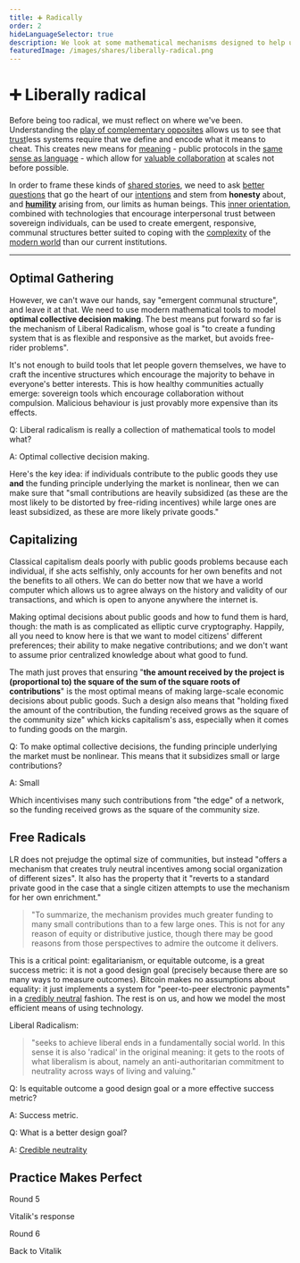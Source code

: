 ```yaml
---
title: ➕ Radically
order: 2
hideLanguageSelector: true
description: We look at some mathematical mechanisms designed to help us collective decide what to fund in the most optimal way so that we may more sustainably govern ourselves.
featuredImage: /images/shares/liberally-radical.png
---
```


# ➕ Liberally radical

Before being too radical, we must reflect on where we've been. Understanding 
the [play of complementary opposites](/learn/module-0/play-of-pattern/) allows us to see 
that [trust](/learn/module-0/trust/)less systems require that we define and encode what it means 
to cheat. This creates new means for [meaning](/learn/module-1/meaning/) - public protocols in 
the [same sense as language](/learn/module-2/money-speech/) - which allow 
for [valuable collaboration](/learn/module-1/value/) at scales not before possible.

In order to frame these kinds of [shared stories](/learn/module-0/conversation/), we need to 
ask [better questions](/learn/module-2/better-questions/) that go the heart of 
our [intentions](/learn/module-3/intention/) and stem from **honesty** about,
and [**humility**](/learn/module-3/humility/) arising from, our limits as human beings. 
This [inner orientation](/learn/module-0/purpose/), combined with technologies that encourage 
interpersonal trust between sovereign individuals, can be used to create emergent, responsive, 
communal structures better suited to coping with the [complexity](/learn/module-2/engineering/) 
of the [modern world](/learn/module-3/time/) than our current institutions.

---

## Optimal Gathering

However, we can't wave our hands, say "emergent communal structure", and leave it at that. We 
need to use modern mathematical tools to model **optimal collective decision making**. The best 
means put forward so far is the mechanism of <Link to="https://gitcoin.co/blog/experiments-with-liberal-radicalism/" >Liberal Radicalism</Link>, whose goal is "to create a funding system that is as flexible and responsive as the market, but avoids free-rider problems".

It's not enough to build tools that let people govern themselves, we have to craft the 
incentive structures which encourage the majority to behave in everyone's better interests. 
This is how healthy communities actually emerge: sovereign tools which encourage collaboration 
without compulsion. Malicious behaviour is just provably more expensive than its effects.

<Flash>

<Card>

Q: Liberal radicalism is really a collection of mathematical tools to model what?

A: Optimal collective decision making.

</Card>

</Flash>

Here's the key idea: if individuals contribute to the public goods they use **and** the funding 
principle underlying the market is nonlinear, then we can make sure that "small contributions 
are heavily subsidized (as these are the most likely to be distorted by free-riding incentives) 
while large ones are least subsidized, as these are more likely private goods."

## Capitalizing

Classical capitalism deals poorly with public goods problems because each individual, if she 
acts selfishly, only accounts for her own benefits and not the benefits to all others. We can do 
better now that we have a world computer which allows us to agree always on the history and 
validity of our transactions, and which is open to anyone anywhere the internet is.

Making optimal decisions about public goods and how to fund them is hard, 
though: <Link to="https://papers.ssrn.com/sol3/papers.cfm?abstract_id=3243656">the math</Link> 
is as complicated as elliptic curve cryptography. Happily, all you need to know here is that we 
want to model citizens' different preferences; their ability to make negative contributions; and 
we don't want to assume prior centralized knowledge about what good to fund.

The math just proves that ensuring "**the amount received by the project is (proportional to) 
the square of the sum of the square roots of contributions**" is the most optimal means of 
making large-scale economic decisions about public goods. Such a design also means that "holding 
fixed the amount of the contribution, the funding received grows as the square of the community 
size" which kicks capitalism's ass, especially when it comes to funding goods on the margin.

<Flash>

<Card>

Q: To make optimal collective decisions, the funding principle underlying the market must be nonlinear. This means that it subsidizes small or large contributions?

A: Small 

Which incentivises many such contributions from "the edge" of a network, so the funding received grows as the square of the community size.

</Card>

</Flash>

## Free Radicals

LR does not prejudge the optimal size of communities, but instead "offers a mechanism that creates 
truly neutral incentives among social organization of different sizes". It also has the property 
that it "reverts to a standard private good in the case that a single citizen attempts to use the 
mechanism for her own enrichment."

> "To summarize, the mechanism provides much greater funding to many small contributions than to 
a few large ones. This is not for any reason of equity or distributive justice, though there may 
be good reasons from those perspectives to admire the outcome it delivers.

This is a critical point: egalitarianism, or equitable outcome, is a great success metric: it is 
not a good design goal (precisely because there are so many ways to measure outcomes). Bitcoin 
makes no assumptions about equality: it just implements a system for "peer-to-peer electronic 
payments" in a [credibly neutral](https://nakamoto.com/credible-neutrality/) fashion. The rest is on us, and how we model the most efficient means of using technology.

Liberal Radicalism:

> "seeks to achieve liberal ends in a fundamentally social world. In this sense it is also 
'radical' in the original meaning: it gets to the roots of what liberalism is about, namely an 
anti-authoritarian commitment to neutrality across ways of living and valuing."

<Flash>

<Card>

Q: Is equitable outcome a good design goal or a more effective success metric? 

A: Success metric. 

</Card>

<Card>

Q: What is a better design goal?

A: [Credible neutrality](https://nakamoto.com/credible-neutrality/)

</Card>

</Flash>

## Practice Makes Perfect

<List>

<Link to="https://gitcoin.co/blog/gitcoin-grants-round-5-funding-our-future/">

Round 5

</Link>

<Link to="https://vitalik.ca/general/2020/04/30/round5.html">

Vitalik's response

</Link>

<Link to="https://gitcoin.co/blog/gitcoin-grants-round-6/">

Round 6

</Link>

<Link to="https://vitalik.ca/general/2020/07/21/round6.html">

Back to Vitalik

</Link>

</List>
